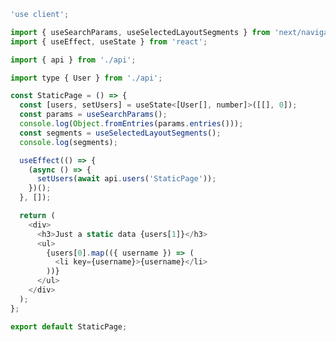 ```js
'use client';

import { useSearchParams, useSelectedLayoutSegments } from 'next/navigation';
import { useEffect, useState } from 'react';

import { api } from './api';

import type { User } from './api';

const StaticPage = () => {
  const [users, setUsers] = useState<[User[], number]>([[], 0]);
  const params = useSearchParams();
  console.log(Object.fromEntries(params.entries()));
  const segments = useSelectedLayoutSegments();
  console.log(segments);

  useEffect(() => {
    (async () => {
      setUsers(await api.users('StaticPage'));
    })();
  }, []);

  return (
    <div>
      <h3>Just a static data {users[1]}</h3>
      <ul>
        {users[0].map(({ username }) => (
          <li key={username}>{username}</li>
        ))}
      </ul>
    </div>
  );
};

export default StaticPage;
```

